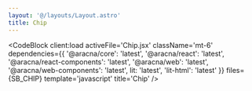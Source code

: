 ```yaml
---
layout: '@/layouts/Layout.astro'
title: Chip
---
```



<ChipComponentBlock client:load />

<CodeBlock
  client:load
  activeFile='Chip.jsx'
  className='mt-6'
  dependencies={{
    '@aracna/core': 'latest',
    '@aracna/react': 'latest',
    '@aracna/react-components': 'latest',
    '@aracna/web': 'latest',
    '@aracna/web-components': 'latest',
    lit: 'latest',
    'lit-html': 'latest'
  }}
  files={SB_CHIP}
  template='javascript'
  title='Chip'
/>
